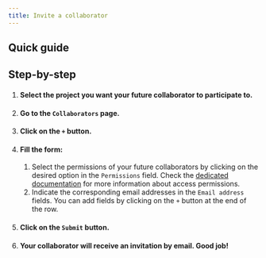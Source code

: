 ```yaml
---
title: Invite a collaborator
---
```




## Quick guide

<VideoPlayer src="https://cdn.csquare.run/docs/webm/invite-a-collaborator.webm"/>


## Step-by-step

1. #### Select the project you want your future collaborator to participate to.
2. #### Go to the `Collaborators` page.
3. #### Click on the `+` button.
4. #### Fill the form:
    1. Select the permissions of your future collaborators by clicking on the desired option in the `Permissions` field. Check the [dedicated documentation](whats-a-collaborator) for more information about access permissions.
    2. Indicate the corresponding email addresses in the `Email address` fields. You can add fields by clicking on the `+` button at the end of the row.
5. #### Click on the `Submit` button.
6. #### Your collaborator will receive an invitation by email. Good job!